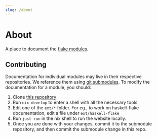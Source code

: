 ```yaml
---
slug: /about
---
```


# About

A place to document the [flake modules](/modules).

## Contributing

Documentation for individual modules may live in their respective repositories. We reference them using [git submodules](https://git-scm.com/book/en/v2/Git-Tools-Submodules). To modify the documentation for a module, you should:

1. Clone [this repository](https://github.com/flake-parts/community.flake.parts)
2. Run `nix develop` to enter a shell with all the necessary tools
3. Edit one of the `ext/*` folder. For eg., to work on haskell-flake documentation, edit a file under `ext/haskell-flake`
4. Run `just run` in the nix shell to run the website locally.
5. Once you are done with your changes, commit it to the submodule repository, and then commit the submodule change in this repo.
